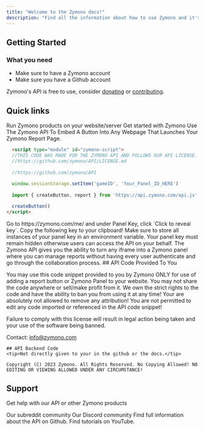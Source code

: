 ```yaml
---
title: "Welcome to the Zymono docs!"
description: "Find all the information about how to use Zymono and it's API here."
---
```


## Getting Started
### What you need
- Make sure to have a Zymono account
- Make sure you have a Github account

<Tip>
  Zymono's API is free to use, consider <a href="https://zymono.com/donate">donating</a> or <a href="https://zymono.com/contribute">contributing</a>.
</Tip>

## Quick links
<CardGroup>
  <Card title="API Setup" icon="rectangle-terminal" href="/api-reference">
    Run Zymono products on your website/server
  </Card>
  <Card title="Get Started" icon="sliders" href="https://zymono.com">
    Get started with Zymono
  </Card>

</CardGroup>

<AccordionGroup>
  <Accordion title="Add a Zymono button">
    Use The Zymono API To Embed A Button Into Any Webpage That Launches Your Zymono Report Page.

  ```html reportButton.html
    <script type="module" id="zymono-script">
    //THIS CODE WAS MADE FOR THE ZYMONO API AND FOLLOWS OUR API LICENSE. 
    //https://github.com/zymono/API/LICENSE.md
    
    //https://github.com/zymono/API
    
    window.sessionStorage.setItem('gameID', 'Your_Panel_ID_HERE')
    
    import { createButton, report } from 'https://api.zymono.com/api.js'

    createButton()
</script>
 ```
  </Accordion>

  <Accordion title="How to find panel ID">
    Go to https://zymono.com/me/ and under Panel Key, click `Click to reveal key`. Copy the following key to your clipboard!
  </Accordion>

  <Accordion title="API safety">
    Make sure to store all instances of your panel key in an environment variable. Your panel key must remain hidden otherwise users can access the API on your behalf.
  </Accordion>
   <Accordion title="What's the API">
    The Zymono API gives you the ability to turn any iframe into a Zymono panel where you can manage reports without having every user authenticate and go through the collaboration process.
  </Accordion>
  
  <Accordion title="Licenses">
    ## API Code Provided To You
    
You may use this code snippet provided to you by Zymono ONLY for use of adding a report button or Zymono Panel to your website. You may not share the code anywhere or sell/make profit from it. We own the strict rights to the code and have the ability to ban you from using it at any time! Your are absolutely not allowed to remove any attribution! You are not permitted to edit any code imported or referenced in the API code snippet!

Failure to comply with this license will result in legal action being taken and your use of the software being banned.

Contact: info@zymono.com
    
    ## API Backend Code
    <tip>Not directly given to your in the github or the docs.</tip>
    
    Copyright (C) 2023 Zymono. All Rights Reserved. No Copying Allowed! NO EDITING OR VIEWING ALLOWED UNDER ANY CIRCUMSTANCE!
  </Accordion>
</AccordionGroup>

## Support
Get help with our API or other Zymono products

<CardGroup>
  <Card title="Reddit" icon="reddit" href="https://reddit.com/r/zymono">
    Our subreddit community
  </Card>
  <Card title="Discord" icon="discord" href="https://dsc.gg/zymono">
    Our Discord community
  </Card>
  <Card title="Github" icon="github" href="//github.com/zymono/API">
    Find full information about the API on Github.
  </Card>
  <Card title="YouTube" icon="youtube" href="//youtube.com/@zymono">
    Find tutorials on YouTube.
  </Card>
</CardGroup>
